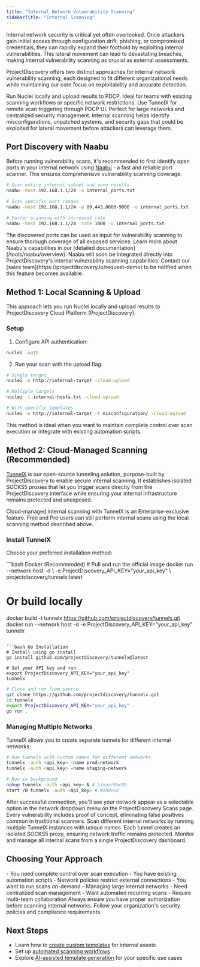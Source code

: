 ```yaml
---
title: "Internal Network Vulnerability Scanning"
sidebarTitle: "Internal Scanning"
---
```


Internal network security is critical yet often overlooked. Once attackers gain initial access through configuration drift, phishing, or compromised credentials, they can rapidly expand their foothold by exploiting internal vulnerabilities. This lateral movement can lead to devastating breaches, making internal vulnerability scanning as crucial as external assessments.

ProjectDiscovery offers two distinct approaches for internal network vulnerability scanning, each designed to fit different organizational needs while maintaining our core focus on exploitability and accurate detection.

<CardGroup cols={2}>
  <Card title="Local Scanning & Upload" icon="upload">
    Run Nuclei locally and upload results to PDCP. Ideal for teams with existing scanning workflows or specific network restrictions.
  </Card>
  <Card title="Cloud-Managed Scanning" icon="cloud" color="blue">
    Use TunnelX for remote scan triggering through PDCP UI. Perfect for large networks and centralized security management.
  </Card>
</CardGroup>

<Note>
Internal scanning helps identify misconfigurations, unpatched systems, and security gaps that could be exploited for lateral movement before attackers can leverage them.
</Note>

## Port Discovery with Naabu

Before running vulnerability scans, it's recommended to first identify open ports in your internal network using [Naabu](https://github.com/projectdiscovery/naabu) - a fast and reliable port scanner. This ensures comprehensive vulnerability scanning coverage.

```bash
# Scan entire internal subnet and save results
naabu -host 192.168.1.1/24 -o internal_ports.txt

# Scan specific port ranges
naabu -host 192.168.1.1/24 -p 80,443,8000-9000 -o internal_ports.txt

# Faster scanning with increased rate
naabu -host 192.168.1.1/24 -rate 1000 -o internal_ports.txt
```

<Note>
The discovered ports can be used as input for vulnerability scanning to ensure thorough coverage of all exposed services. Learn more about Naabu's capabilities in our [detailed documentation](/tools/naabu/overview).
</Note>

<Info>
Naabu will soon be integrated directly into ProjectDiscovery's internal vulnerability scanning capabilities. Contact our [sales team](https://projectdiscovery.io/request-demo) to be notified when this feature becomes available.
</Info>

## Method 1: Local Scanning & Upload

This approach lets you run Nuclei locally and upload results to ProjectDiscovery Cloud Platform (ProjectDiscovery).

### Setup

1. Configure API authentication:
```bash
nuclei -auth
```

2. Run your scan with the upload flag:
```bash
# Single target
nuclei -u http://internal-target -cloud-upload

# Multiple targets
nuclei -l internal-hosts.txt -cloud-upload

# With specific templates
nuclei -u http://internal-target -t misconfiguration/ -cloud-upload
```

<Note>
This method is ideal when you want to maintain complete control over scan execution or integrate with existing automation scripts.
</Note>

## Method 2: Cloud-Managed Scanning (Recommended)

[TunnelX](https://github.com/projectdiscovery/tunnelx) is our open-source tunneling solution, purpose-built by ProjectDiscovery to enable secure internal scanning. It establishes isolated SOCKS5 proxies that let you trigger scans directly from the ProjectDiscovery interface while ensuring your internal infrastructure remains protected and unexposed.

<Note>
Cloud-managed internal scanning with TunnelX is an Enterprise-exclusive feature. Free and Pro users can still perform internal scans using the local scanning method described above.
</Note>

### Install TunnelX

Choose your preferred installation method:

<CodeGroup>
```bash Docker (Recommended)
# Pull and run the official image
docker run --network host -d \
  -e ProjectDiscovery_API_KEY="your_api_key" \
  projectdiscovery/tunnelx:latest

# Or build locally
docker build -t tunnelx https://github.com/projectdiscovery/tunnelx.git
docker run --network host -d -e ProjectDiscovery_API_KEY="your_api_key" tunnelx
```

```bash Go Installation
# Install using go install
go install github.com/projectdiscovery/tunnelx@latest

# Set your API key and run
export ProjectDiscovery_API_KEY="your_api_key"
tunnelx
```

```bash Source
# Clone and run from source
git clone https://github.com/projectdiscovery/tunnelx.git
cd tunnelx
export ProjectDiscovery_API_KEY="your_api_key"
go run .
```
</CodeGroup>

### Managing Multiple Networks

TunnelX allows you to create separate tunnels for different internal networks:

```bash
# Run tunnels with custom names for different networks
tunnelx -auth <api_key> -name prod-network
tunnelx -auth <api_key> -name staging-network

# Run in background
nohup tunnelx -auth <api_key> & # Linux/MacOS
start /B tunnelx -auth <api_key> # Windows
```

<Note>
After successful connection, you'll see your network appear as a selectable option in the network dropdown menu on the ProjectDiscovery Scans page.
</Note>

<CardGroup cols={2}>
  <Card title="Exploitability Focus" icon="bullseye">
    Every vulnerability includes proof of concept, eliminating false positives common in traditional scanners.
  </Card>
  <Card title="Multiple Networks" icon="network-wired">
    Scan different internal networks by running multiple TunnelX instances with unique names.
  </Card>
  <Card title="Secure Isolation" icon="lock">
    Each tunnel creates an isolated SOCKS5 proxy, ensuring network traffic remains protected.
  </Card>
  <Card title="Centralized Management" icon="gauge">
    Monitor and manage all internal scans from a single ProjectDiscovery dashboard.
  </Card>
</CardGroup>

## Choosing Your Approach

<CardGroup cols={2}>
  <Card title="Use Local Scanning When:" icon="list-check">
    - You need complete control over scan execution
    - You have existing automation scripts
    - Network policies restrict external connections
    - You want to run scans on-demand
  </Card>
  <Card title="Use Cloud-Managed When:" icon="list-check">
    - Managing large internal networks
    - Need centralized scan management
    - Want automated recurring scans
    - Require multi-team collaboration
  </Card>
</CardGroup>

<Warning>
Always ensure you have proper authorization before scanning internal networks. Follow your organization's security policies and compliance requirements.
</Warning>

## Next Steps

- Learn how to [create custom templates](/cloud/editor/introduction) for internal assets
- Set up [automated scanning workflows](/cloud/automation/introduction)
- Explore [AI-assisted template generation](/cloud/editor/ai) for your specific use cases
